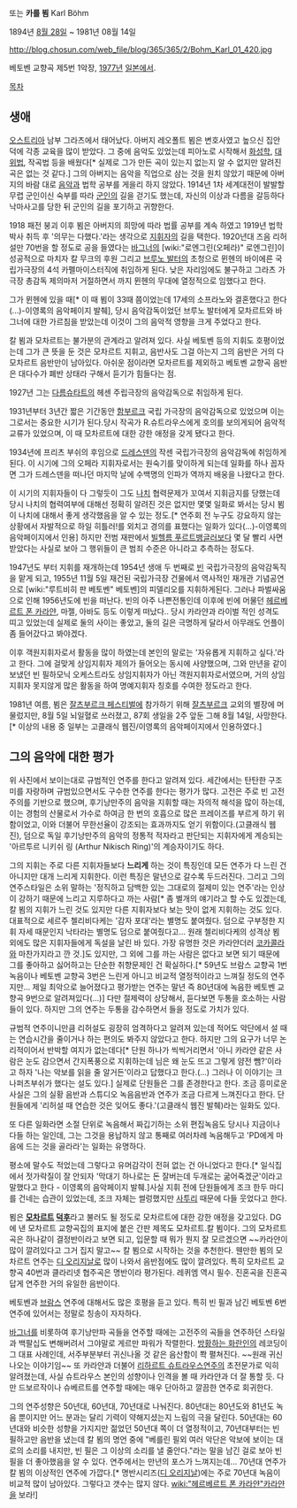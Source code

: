 또는 '''카를 뵘'''
Karl Böhm

1894년 [[8월 28일]] ~ 1981년 08월 14일

http://blog.chosun.com/web_file/blog/365/365/2/Bohm_Karl_01_420.jpg

{{{#!html
<object width="480" height="385"><param name="movie" value="http://www.youtube.com/v/r32QPNdopVg&hl=ko_KR&fs=1&"></param><param name="allowFullScreen" value="true"></param><param name="allowscriptaccess" value="always"></param><embed src="http://www.youtube.com/v/r32QPNdopVg&hl=ko_KR&fs=1&" type="application/x-shockwave-flash" allowscriptaccess="always" allowfullscreen="true" width="480" height="385"></embed></object>
}}}

베토벤 교향곡 제5번 1악장, [[1977년]] [[일본]]에서.

[[목차]]
== 생애 ==
[[오스트리아]] 남부 그라츠에서 태어났다. 아버지 레오폴트 뵘은 변호사였고 높으신 집안 덕에 각종 교육을 많이 받았다. 그 중에 음악도 있었는데 피아노로 시작해서 [[화성학]], [[대위법]], 작곡법 등을 배웠다[* 실제로 그가 만든 곡이 있는지 없는지 알 수 없지만 알려진 곡은 없는 것 같다.] 그의 아버지는 음악을 직업으로 삼는 것을 원치 않았기 때문에 아버지의 바람 대로 [[음악]]과 법학 공부를 게을리 하지 않았다. 1914년 1차 세계대전이 발발할 무렵 군인이신 숙부를 따라 [[군인]]의 길을 걷기도 했는데, 자신의 이상과 다름을 갈등하다 낙마사고를 당한 뒤 군인의 길을 포기하고 귀향한다.

1918 패전 붕괴 이후 뵘은 아버지의 희망에 따라 법률 공부를 계속 하였고 1919년 법학박사 취득 후 '의무는 다했다.'라는 생각으로 [[지휘자]]의 길을 택한다. 1920년대 즈음 리허설만 70번을 할 정도로 공을 들였다는 [[바그너]]의 [wiki:"로엔그린(오페라)" 로엔그린]이 성공적으로 마치자 칼 무크의 후원 그리고 [[브루노 발터]]의 초청으로 뮌헨의 바이에른 국립가극장의 4석 카펠마이스터직에 취임하게 된다. 낮은 자리임에도 불구하고 그라츠 가극장 총감독 제의마저 거절하면서 까지 뮌헨의 무대에 열정적으로 임했다고 한다.

그가 뮌헨에 있을 때[* 이 때 뵘이 33때 쯤이었는데 17세의 소프라노와 결혼했다고 한다(...)-이영록의 음악페이지 발췌], 당시 음악감독이었던 브루노 발터에게 모차르트와 바그너에 대한 가르침을 받았는데 이것이 그의 음악적 영향을 크게 주었다고 한다.

칼 뵘과 모차르트는 불가분의 관계라고 알려져 있다. 사실 베토벤 등의 지휘도 호평이었는데 그가 큰 뜻을 둔 것은 모차르트 지휘고, 음반사도 그걸 아는지 그의 음반은 거의 다 모차르트 음반만이 남아있다. 아쉬운 점이라면 모차르트를 제외하고 베토벤 교향곡 음반은 대다수가 폐반 상태라 구해서 듣기가 힘들다는 점.

1927년 그는 [[다름슈타트]]의 헤센 주립극장의 음악감독으로 취임하게 된다.

1931년부터 3년간 짧은 기간동안 [[함부르크]] 국립 가극장의 음악감독으로 있었으며 이는 그로서는 중요한 시기가 된다.당시 작곡가 R.슈트라우스에게 호의를 보의게되어 음악적 교류가 있었으며, 이 때 모차르트에 대한 강한 애정을 갖게 됐다고 한다.

1934년에 프리츠 부쉬의 후임으로 [[드레스덴]]의 작센 국립가극장의 음악감독에 취임하게 된다.  이 시기에 그의 오페라 지휘자로서는 원숙기를 맞이하게 되는데 일화를 하나 꼽자면 그가 드레스덴을 떠나던 마지막 날에 수백명의 인파가 역까지 배웅을 나왔다고 한다.

이 시기의 지휘자들이 다 그렇듯이 그도 [[나치]] 협력문제가 꼬여서 지휘금지를 당했는데 당시 나치의 협력여부에 대해선 정확히 알려진 것은 없지만 몇몇 일화로 봐서는 당시 뵘이 나치에 대해서 좋게 생각했음을 알 수 있는 정도.[* 연주회 전 누구도 강요하지 않는 상황에서 자발적으로 하일 히틀러!를 외치고 경의를 표했다는 일화가 있다(...)-이영록의 음악페이지에서 인용] 하지만 전범 재판에서 [[빌헬름 푸르트뱅글러]]보다 몇 달 빨리 사면받았다는 사실로 보아 그 행위들이 큰 범죄 수준은 아니라고 추측하는 정도다.

1947년도 부터 지휘를 재개하는데 1954년 생애 두 번째로 [[빈]] 국립가극장의 음악감독직을 맡게 되고, 1955년 11월 5일 재건된 국립가극장 건물에서 역사적인 재개관 기념공연으로 [wiki:"루트비히 판 베토벤" 베토벤]의 피델리오를 지휘하게된다. 그러나 파벌싸움으로 인해 1956년도에 빈을 떠난다. 빈의 아주 나쁜전통인데 이후에 빈에 머물던 [[헤르베르트 폰 카라얀]], 마젤, 아바도 등도 이렇게 떠났다.. 당시 카라얀과 라이벌 적인 성격도 띠고 있었는데 실제로 둘의 사이는 좋았고, 둘의 길은 극명하게 달라서 아무래도 언플이 좀 들어갔다고 봐야겠다.

이후 객원지휘자로서 활동을 많이 하였는데 본인의 말로는 '자유롭게 지휘하고 싶다.'라고 한다. 그에 걸맞게 상임지휘자 제의가 들어오는 동시에 사양했으며, 그와 만년을 같이 보냈던 빈 필하모닉 오케스트라도 상임지휘자가 아닌 객원지휘자로서였으며, 거의 상임지휘자 못지않게 많은 활동을 하여 명예지휘자 칭호를 수여한 정도라고 한다.

1981년 여름, 뵘은 [[잘츠부르크 페스티벌]]에 참가하기 위해 [[잘츠부르크]] 교외의 별장에 머물렀지만, 8월 5일 뇌일혈로 쓰러졌고, 87회 생일을 2주 앞둔 그해 8월 14일, 사망한다.[* 이상의 내용 중 일부는 고클래식 웹진/이영록의 음악페이지에서 인용하였다.]
== 그의 음악에 대한 평가 ==
위 사진에서 보이는대로 규범적인 연주를 한다고 알려져 있다. 세간에서는 탄탄한 구조미를 자랑하며 규범있으면서도 구수한 연주를 한다는 평가가 많다. 고전은 주로 빈 고전주의를 기반으로 했으며, 후기낭만주의 음악을 지휘할 때는 자의적 해석을 많이 하는데, 이는 경험의 산물로서 가수로 하여금 한 번의 호흡으로 많은 프레이즈를 부르게 하기 위함이었고, 이와 더불어 무한선율이 강조되는 효과까지도 얻기 위함이다.(고클래식 웹진), 덤으로 독일 후기낭만주의 음악의 정통적 적자라고 판단되는 지휘자에게 계승되는 '아르투르 니키쉬 링 (Arthur Nikisch Ring)'의 계승자이기도 하다.

그의 지휘는 주로 다른 지휘자들보다 '''느리게''' 하는 것이 특징인데 모든 연주가 다 느린 건 아니지만 대개 느리게 지휘한다. 이런 특징은 말년으로 갈수록 두드러진다. 그리고 그의 연주스타일은 소위 말하는 '정직하고 담백한 있는 그대로의 절제미 있는 연주'라는 인상이 강하기 때문에 느리고 지루하다고 까는 사람[* 좀 별개의 얘기라고 할 수도 있겠는데, 칼 뵘의 지휘가 느린 것도 있지만 다른 지휘자보다 보는 맛이 없게 지휘하는 것도 있다. 대표적으로 세르주 첼리비다케는 '감자 포대'라는 별명도 붙여줬다. 덤으로 구부정한 지휘 자세 때문인지 낙타라는 별명도 덤으로 붙여줬다고... 원래 첼리비다케의 성격상 뵘 외에도 많은 지휘자들에게 독설을 날린 바 있다. 가장 유명한 것은 카라얀더러 [[코카콜라]]와 마찬가지라고 깐 것.]도 있지만, 그 외에 그를 까는 사람은 없다고 보면 되기 때문에 그를 좋아하고 싫어하고는 단순한 취향문제인 건 확실하다.[* 59년도 브람스 교향곡 1번 녹음이나 베토벤 교향곡 3번은 느린게 아니고 비교적 열정적이라고 느껴질 정도의 연주지만... 제일 최악으로 늘어졌다고 평가받는 연주는 말년 즉 80년대에 녹음한 베토벤 교향곡 9번으로 알려져있다(...)] 다만 절제력이 상당해서, 듣다보면 두통을 호소하는 사람들이 있다. 하지만 그의 연주는 두통을 감수하면서 들을 정도로 가치가 있다.

규범적 연주이니만큼 리허설도 굉장히 엄격하다고 알려져 있는데 적어도 악단에서 설 때는 연습시간을 줄이거나 하는 편의도 봐주지 않았다고 한다. 하지만 그의 요구가 너무 논리적이어서 반박할 여지가 없는데다[* 단원 하나가 씩씩거리면서 '아니 카라얀 같은 사람은 눈도 감으면서 간지폭풍으로 지휘하는데 님은 왜 눈도 뜨고 그렇게 얌전 뺌?'이라고 하자 '나는 악보를 읽을 줄 알거든'이라고 답했다고 한다.(...) 그러나 이 이야기는 크나퍼츠부쉬가 했다는 설도 있다.] 실제로 단원들은 그를 존경한다고 한다. 조금 흥미로운 사실은 그의 실황 음반과 스튜디오 녹음음반과 연주가 조금 다르게 느껴진다고 한다. 단원들에게 '리허설 때 연습한 것은 잊어도 좋다.'(고클래식 웹진 발췌)라는 일화도 있다.

또 다른 일화라면 소절 단위로 녹음해서 짜깁기하는 소위 편집녹음도 당시나 지금이나 다들 하는 일인데, 그는 그것을 용납하지 않고 통째로 여러차례 녹음해두고 'PD에게 마음에 드는 것을 골라라'는 일화는 유명하다.

평소에 말수도 적었는데 그렇다고 유머감각이 전혀 없는 건 아니었다고 한다.[* 일식집에서 젓가락질이 잘 안되자 '막대기 하나로는 돈 잘버는데 두개로는 굶어죽겠군'이라고 말했다고 한다 - 이영록의 음악페이지 발췌.]사실 지휘 전에 단원들에게 조크 한두 마디를 건네는 습관이 있었는데, 조크 자체는 썰렁했지만 [[사투리]] 때문에 다들 웃었다고 한다.

뵘은 '''[[모차르트]] [[덕후]]'''라고 불러도 될 정도로 모차르트에 대한 강한 애정을 갖고있다. DG에 낸 모차르트 교향곡집의 표지에 붙은 간판 제목도 모차르트.칼 뵘이다. 그의 모차르트 곡은 하나같이 결정반이라고 보면 되고, 입문할 때 뭐가 뭔지 잘 모르겠으면 ~~카라얀이 많이 깔려있다고 그거 집지 말고~~ 칼 뵘으로 시작하는 것을 추천한다. 웬만한 뵘의 모차르트 연주는 [[디 오리지날]]로 많이 나와서 음반점에도 많이 깔려있다. 특히 모차르트 교향곡 40번과 클라리넷 협주곡은 명반이라 평가된다. 레퀴엠 역시 필수. 진혼곡을 진혼곡답게 연주한 거의 유일한 음반이다.

베토벤과 [[브람스]] 연주에 대해서도 많은 호평을 듣고 있다. 특히 빈 필과 남긴 베토벤 6번 연주에 있어서는 정말로 칭송이 자자하다.

[[바그너]]를 비롯하여 후기낭만파 곡들을 연주할 때에는 고전주의 곡들을 연주하던 스타일과 백팔십도 변해버려서 그야말로 게르만 파워가 작렬한다. [[방황하는 화란인]]의 레코딩이 그 대표 사례인데, 서주부분부터 귀신나올 것 같은 음산함이 쫙 펼쳐진다. ~~원래 귀신나오는 이야기임~~ 또 카라얀과 더불어 [[리하르트 슈트라우스]]연주의 초전문가로 익히 알려졌는데, 사실 슈트라우스 본인의 성향이나 인격을 볼 때 카라얀과 더 잘 통할 듯. 다만 드보르작이나 슈베르트를 연주할 때에는 매우 단아하고 깔끔한 연주로 회귀한다.

그의 연주성향은 50년대, 60년대, 70년대로 나눠진다. 80년대는 80년도와 81년도 녹음 뿐이지만 어느 분과는 달리 기력이 약해지셨는지 느림의 극을 달린다. 50년대는 60년대와 비슷한 성향을 가지지만 젊었던 50년대 쪽이 더 열정적이고, 70년대부터는 빈 필하고만 음반을 냈는데 칼 뵘의 명언 중에 "베를린 필외 여러 악단은 악보에 보이는 대로의 소리를 내지만, 빈 필은 그 이상의 소리를 낼 줄안다."라는 말을 남긴 걸로 보아 빈 필을 더 좋아했음을 알 수 있다. 연주에서는 만년의 포스가 느껴지는데... 70년대 연주가 칼 뵘의 이상적인 연주에 가깝다.[* 명반시리즈([[디 오리지날]])에는 주로 70년대 녹음이 비교적 많이 남아있다. 그렇다고 갯수는 많지 않다. [[wiki:"헤르베르트 폰 카라얀"카라얀]]을 보라!]
